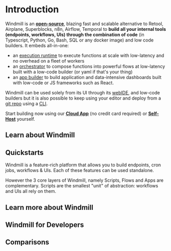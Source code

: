 
# Introduction

Windmill is an **<a href="https://github.com/windmill-labs/windmill" >open-source</a>**, blazing fast and scalable alternative to Retool, Airplane, Superblocks, n8n, Airflow, Temporal to **build all your internal tools (endpoints, workflows, UIs) through the combination of code** (in Typescript, Python, Go, Bash, SQL or any docker image) and low code builders. It embeds all-in-one:

- an [execution runtime](./getting_started/0_scripts_quickstart/index.mdx) to execute functions at scale with low-latency and no overhead on a fleet of workers
- an [orchestrator](./getting_started/6_flows_quickstart/index.mdx) to compose functions into powerful flows at low-latency built with a low-code builder (or yaml if that's your thing)
- an [app builder](./getting_started/7_apps_quickstart/index.mdx) to build application and data-intensive dashboards built with low-code or JS frameworks such as React.

Windmill can be used solely from its UI through its [webIDE](./code_editor/index.mdx), and low-code builders but it is also possible to keep using your editor and deploy from a [git repo](./advanced/12_deploy_to_prod/index.mdx) using a [CLI](./advanced/3_cli/index.mdx).

Start building now using our **<a href="https://app.windmill.dev/" rel="nofollow" >Cloud App</a>** (no credit card required) or **<a href="/docs/advanced/self_host" >Self-Host</a>** yourself.

## Learn about Windmill

<div class="grid grid-cols-2 gap-6 mb-4">
	<DocCard
		title="Get Started with Windmill"
		description="Get started in 30 seconds."
		href="/docs/getting_started/how_to_use_windmill"
		Icon={Book}
	/>
	<DocCard
		title="Note of Intent"
		description="Windmill bridges the gap between no-code/low-code services and traditional programming."
		href="/docs/misc/note_of_intent"
		Icon={Pen}
	/>
	<DocCard
		title="Self Host Windmill"
		description="Self host Windmill in 2 minutes."
		href="/docs/advanced/self_host/"
		Icon={Home}
	/>
	<DocCard
		target="_blank"
		title="Windmill Cloud"
		description="Use Windmill's Cloud App (no credit card required)."
		href="https://app.windmill.dev/"
		Icon={Cloud}
	/>
	<DocCard
		title="Local Development"
		description="Develop & deploy from various environments such as your terminal, VS Code, and JetBrains IDEs."
		href="/docs/advanced/local_development"
		Icon={Terminal}
	/>
</div>

## Quickstarts

Windmill is a feature-rich platform that allows you to build endpoints, cron jobs, workflows & UIs. Each of these features can be used standalone.

However the 3 core layers of Windmill, namely Scripts, Flows and Apps are complementary. Scripts are the smallest "unit" of abstraction: workflows and UIs all rely on them.

<div class="grid grid-cols-2 gap-6 mb-4">
	<DocCard
		title="Scripts"
		description="Scripts are the basic building blocks that can be written in Typescript, Python, Go, Bash, SQL or launch docker containers."
		href="/docs/getting_started/scripts_quickstart"
	/>
	<DocCard
		title="Flows"
		description="Flows are state machines represented as DAGs that compose steps together to build workflows and ETLs."
		href="/docs/getting_started/flows_quickstart"
		color="teal"
	/>
	<DocCard
		title="Apps"
		description="Apps are customized, user-friendly interfaces built using a drag-and-drop editor."
		href="/docs/getting_started/apps_quickstart"
		color="orange"
	/>
</div>

## Learn more about Windmill

<div class="text-xl mb-2 font-semibold"></div>
<div class="grid grid-cols-2 gap-6 mb-4">
	<DocCard
		title="Core Concepts"
		description="The essential principles and features that underpin the platform's capabilities."
		href="/docs/core_concepts/"
	/>
	<DocCard
		title="Integrations"
		description="Windmill provides a framework to easily add integrations."
		href="/docs/integrations/integrations_on_windmill"
	/>
	<DocCard
		title="Triggering Scripts"
		description="Trigger flows on-demand, by schedule or on external events."
		href="/docs/getting_started/trigger_scripts"
	/>
	<DocCard
		title="Triggering Flows"
		description="Trigger flows on-demand, by schedule or on external events."
		href="/docs/getting_started/trigger_flows"
		color="teal"
	/>
	<DocCard
		title="Script Editor"
		description="Low-code editor to build scripts."
		href="/docs/script_editor"
	/>
	<DocCard
		title="Flow Editor"
		description="Low-code editor to build workflows."
		color="teal"
		href="/docs/flows/flow_editor"
	/>
	<DocCard
		title="App Editor"
		description="Drag-and-drop editor to build apps."
		color="orange"
		href="/docs/apps/app_editor"
	/>
</div>

## Windmill for Developers

<div class="text-xl mb-2 font-semibold"></div>
<div class="grid grid-cols-2 gap-6 mb-4">
	<DocCard
		title="Command-Line Interface"
		description="Interact with Windmill instances right from your terminal."
		href="/docs/advanced/cli"
	/>
	<DocCard
		title="Local Development"
		description="Develop from various environments such as your terminal, VS Code, and JetBrains IDEs."
		href="/docs/advanced/local_development"
	/>
	<DocCard
		title="VS Code Extension"
		description="Build scripts and flows in the comfort of your VS Code Editor, while leveraging Windmill UIs for test & flows edition."
		href="/docs/cli_local_dev/vscode-extension"
	/>
	<DocCard
		title="Version Control in Windmill"
		description="Sync your workspace to a git repository."
		href="/docs/advanced/version_control"
	/>
	<DocCard
		title="Deploy to Prod"
		description="Deploy to prod using a staging workspace"
		href="/docs/advanced/deploy_to_prod"
	/>
	<DocCard
		title="Run Docker Containers"
		description="Windmill supports running any docker container through its bash integration."
		href="/docs/advanced/docker"
	/>
</div>

## Comparisons

<div class="text-xl mb-2 font-semibold"></div>
<div class="grid grid-cols-2 gap-6 mb-4">
	<DocCard
		title="Benchmarks"
		description="Windmill has about the same performance as AWS Lambda for heavier workloads, but it is slower on cold starts for medium compute."
		href="/docs/misc/benchmarks"
	/>
	<DocCard
		title="Windmill Compared to Peers"
		description="Our subjective impression on other players you might come across."
		href="/docs/compared_to/peers"
	/>
</div>
